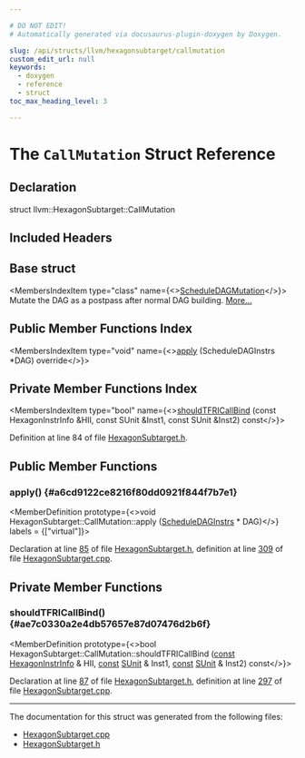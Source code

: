 ```yaml
---

# DO NOT EDIT!
# Automatically generated via docusaurus-plugin-doxygen by Doxygen.

slug: /api/structs/llvm/hexagonsubtarget/callmutation
custom_edit_url: null
keywords:
  - doxygen
  - reference
  - struct
toc_max_heading_level: 3

---
```





# The `CallMutation` Struct Reference

<DoxygenPage pluginConfig={pluginConfig}>



## Declaration

<CodeBlock>struct llvm::HexagonSubtarget::CallMutation</CodeBlock>

## Included Headers

<IncludesList>
<IncludesListItem
  filePath="Target/Hexagon/HexagonSubtarget.h"
  permalink="/docs/api/files/lib/lib/target/lib/target/hexagon/hexagonsubtarget-h"
  isLocal="true" />
</IncludesList>

## Base struct

<MembersIndex>

<MembersIndexItem
  type="class"
  name={<><a href="/docs/api/classes/llvm/scheduledagmutation">ScheduleDAGMutation</a></>}>
Mutate the DAG as a postpass after normal DAG building. <a href="/docs/api/classes/llvm/scheduledagmutation/#details">More...</a>
</MembersIndexItem>

</MembersIndex>

## Public Member Functions Index

<MembersIndex>

<MembersIndexItem
  type="void"
  name={<><a href="#a6cd9122ce8216f80dd0921f844f7b7e1">apply</a> (ScheduleDAGInstrs &#42;DAG) override</>}>
</MembersIndexItem>

</MembersIndex>

## Private Member Functions Index

<MembersIndex>

<MembersIndexItem
  type="bool"
  name={<><a href="#ae7c0330a2e4db57657e87d07476d2b6f">shouldTFRICallBind</a> (const HexagonInstrInfo &amp;HII, const SUnit &amp;Inst1, const SUnit &amp;Inst2) const</>}>
</MembersIndexItem>

</MembersIndex>


Definition at line 84 of file <a href="/docs/api/files/lib/lib/target/lib/target/hexagon/hexagonsubtarget-h">HexagonSubtarget.h</a>.

<SectionDefinition>

## Public Member Functions

### apply() {#a6cd9122ce8216f80dd0921f844f7b7e1}

<MemberDefinition
  prototype={<>void HexagonSubtarget::CallMutation::apply (<a href="/docs/api/classes/llvm/scheduledaginstrs">ScheduleDAGInstrs</a> &#42; DAG)</>}
  labels = {["virtual"]}>

Declaration at line <a href="/docs/api/files/lib/lib/target/lib/target/hexagon/hexagonsubtarget-h/#l00085">85</a> of file <a href="/docs/api/files/lib/lib/target/lib/target/hexagon/hexagonsubtarget-h">HexagonSubtarget.h</a>, definition at line <a href="/docs/api/files/lib/lib/target/lib/target/hexagon/hexagonsubtarget-cpp/#l00309">309</a> of file <a href="/docs/api/files/lib/lib/target/lib/target/hexagon/hexagonsubtarget-cpp">HexagonSubtarget.cpp</a>.
</MemberDefinition>

</SectionDefinition>

<SectionDefinition>

## Private Member Functions

### shouldTFRICallBind() {#ae7c0330a2e4db57657e87d07476d2b6f}

<MemberDefinition
  prototype={<>bool HexagonSubtarget::CallMutation::shouldTFRICallBind (<a href="/docs/api/files/lib/lib/target/lib/target/aarch64/aarch64promoteconstant-cpp/#a90f8350fecae261c25be85d38b451bff">const</a> <a href="/docs/api/classes/llvm/hexagoninstrinfo">HexagonInstrInfo</a> &amp; HII, <a href="/docs/api/files/lib/lib/target/lib/target/aarch64/aarch64promoteconstant-cpp/#a90f8350fecae261c25be85d38b451bff">const</a> <a href="/docs/api/classes/llvm/sunit">SUnit</a> &amp; Inst1, <a href="/docs/api/files/lib/lib/target/lib/target/aarch64/aarch64promoteconstant-cpp/#a90f8350fecae261c25be85d38b451bff">const</a> <a href="/docs/api/classes/llvm/sunit">SUnit</a> &amp; Inst2) const</>}>

Declaration at line <a href="/docs/api/files/lib/lib/target/lib/target/hexagon/hexagonsubtarget-h/#l00087">87</a> of file <a href="/docs/api/files/lib/lib/target/lib/target/hexagon/hexagonsubtarget-h">HexagonSubtarget.h</a>, definition at line <a href="/docs/api/files/lib/lib/target/lib/target/hexagon/hexagonsubtarget-cpp/#l00297">297</a> of file <a href="/docs/api/files/lib/lib/target/lib/target/hexagon/hexagonsubtarget-cpp">HexagonSubtarget.cpp</a>.
</MemberDefinition>

</SectionDefinition>

<hr/>

The documentation for this struct was generated from the following files:

<ul>
<li><a href="/docs/api/files/lib/lib/target/lib/target/hexagon/hexagonsubtarget-cpp">HexagonSubtarget.cpp</a></li>
<li><a href="/docs/api/files/lib/lib/target/lib/target/hexagon/hexagonsubtarget-h">HexagonSubtarget.h</a></li>
</ul>

</DoxygenPage>
